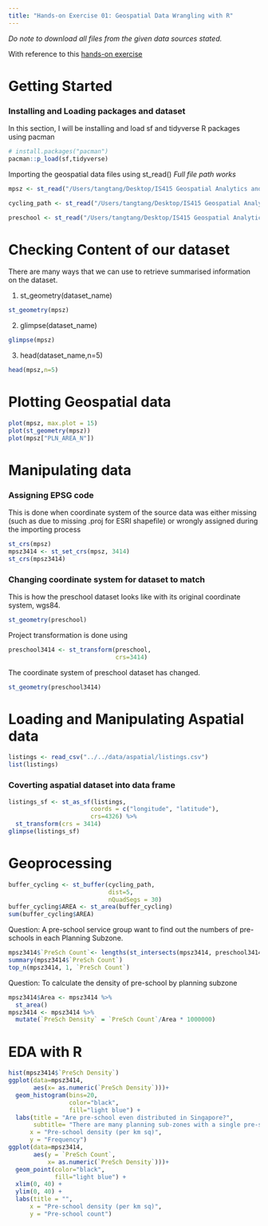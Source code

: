 ```yaml
---
title: "Hands-on Exercise 01: Geospatial Data Wrangling with R"
---
```


*Do note to download all files from the given data sources stated.*

With reference to this [hands-on exercise](https://r4gdsa.netlify.app/chap01.html)

# Getting Started

### Installing and Loading packages and dataset

In this section, I will be installing and load sf and tidyverse R packages using pacman

```r
# install.packages("pacman")
pacman::p_load(sf,tidyverse)
```

Importing the geospatial data files using st_read() *Full file path works*

```r
mpsz <- st_read("/Users/tangtang/Desktop/IS415 Geospatial Analytics and Applications/practice/is415-gaa/data/geospatial/MP14_SUBZONE_WEB_PL.shp")

cycling_path <- st_read("/Users/tangtang/Desktop/IS415 Geospatial Analytics and Applications/practice/is415-gaa/data/geospatial/CyclingPathGazette.shp")

preschool <- st_read("/Users/tangtang/Desktop/IS415 Geospatial Analytics and Applications/practice/is415-gaa/data/geospatial/PreSchoolsLocation.kml")
```

# Checking Content of our dataset

There are many ways that we can use to retrieve summarised information on the dataset.

1.  st_geometry(dataset_name)

```r
st_geometry(mpsz)
```

2.  glimpse(dataset_name)

```r
glimpse(mpsz)
```

3.  head(dataset_name,n=5)

```r
head(mpsz,n=5)
```

# Plotting Geospatial data

```r
plot(mpsz, max.plot = 15)
plot(st_geometry(mpsz))
plot(mpsz["PLN_AREA_N"])
```

# Manipulating data

### Assigning EPSG code

This is done when coordinate system of the source data was either missing (such as due to missing .proj for ESRI shapefile) or wrongly assigned during the importing process

```r
st_crs(mpsz)
mpsz3414 <- st_set_crs(mpsz, 3414)
st_crs(mpsz3414)
```

### Changing coordinate system for dataset to match

This is how the preschool dataset looks like with its original coordinate system, wgs84.

```r
st_geometry(preschool)
```

Project transformation is done using

```r
preschool3414 <- st_transform(preschool,
                              crs=3414)
```

The coordinate system of preschool dataset has changed.

```r
st_geometry(preschool3414)
```

# Loading and Manipulating Aspatial data

```r
listings <- read_csv("../../data/aspatial/listings.csv")
list(listings)
```

### Coverting aspatial dataset into data frame

```r
listings_sf <- st_as_sf(listings, 
                       coords = c("longitude", "latitude"),
                       crs=4326) %>%
  st_transform(crs = 3414)
glimpse(listings_sf)
```

# Geoprocessing

```r
buffer_cycling <- st_buffer(cycling_path, 
                            dist=5, 
                            nQuadSegs = 30)
buffer_cycling$AREA <- st_area(buffer_cycling)
sum(buffer_cycling$AREA)
```

Question: A pre-school service group want to find out the numbers of pre-schools in each Planning Subzone.

```r
mpsz3414$`PreSch Count`<- lengths(st_intersects(mpsz3414, preschool3414))
summary(mpsz3414$`PreSch Count`)
top_n(mpsz3414, 1, `PreSch Count`)
```

Question: To calculate the density of pre-school by planning subzone

```r
mpsz3414$Area <- mpsz3414 %>%
  st_area()
mpsz3414 <- mpsz3414 %>%
  mutate(`PreSch Density` = `PreSch Count`/Area * 1000000)
```

# EDA with R

```r
hist(mpsz3414$`PreSch Density`)
ggplot(data=mpsz3414, 
       aes(x= as.numeric(`PreSch Density`)))+
  geom_histogram(bins=20, 
                 color="black", 
                 fill="light blue") +
  labs(title = "Are pre-school even distributed in Singapore?",
       subtitle= "There are many planning sub-zones with a single pre-school, on the other hand, \nthere are two planning sub-zones with at least 20 pre-schools",
      x = "Pre-school density (per km sq)",
      y = "Frequency")
ggplot(data=mpsz3414, 
       aes(y = `PreSch Count`, 
           x= as.numeric(`PreSch Density`)))+
  geom_point(color="black", 
             fill="light blue") +
  xlim(0, 40) +
  ylim(0, 40) +
  labs(title = "",
      x = "Pre-school density (per km sq)",
      y = "Pre-school count")
```
